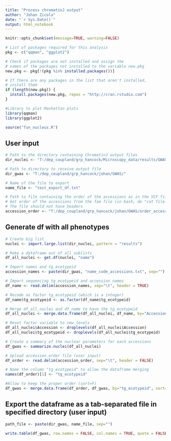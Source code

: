 ---
title: "Process chromatinJ output"
author: "Johan Zicola"
date: "`r Sys.Date()`"
output: html_notebook
---

```{r global_options, include=FALSE}
knitr::opts_chunk$set(message=TRUE, warning=FALSE)
```

```{r echo=FALSE}

# List of packages required for this analysis
pkg <- c("qqman", "ggplot2")

# Check if packages are not installed and assign the
# names of the packages not installed to the variable new.pkg
new.pkg <- pkg[!(pkg %in% installed.packages())]

# If there are any packages in the list that aren't installed,
# install them
if (length(new.pkg)) {
  install.packages(new.pkg, repos = "http://cran.rstudio.com")
}

#Library to plot Manhattan plots
library(qqman)
library(ggplot2)

source("fun_nucleus.R")

```

## User input

```{r}
# Path to the directory containing ChromatinJ output files
dir_nuclei <- "T:/dep_coupland/grp_hancock/Microscopy_data/results/GWAS/"

# Path to directory to receive output file
dir_gwas <- "T:/dep_coupland/grp_hancock/johan/GWAS/"

# Name of the file to export
name_file <- "test_export_df.txt"

# Path to file containing the order of the accessions as in the VCF file
# Get order of the accessions from the fam file (in bash, do "cat file.fam | cut -d' ' -f1 > order_accession.txt"")
# The file should not have headers
accession_order <- "T:/dep_coupland/grp_hancock/johan/GWAS/order_accession.txt"

```


## Generate df with all phenotypes

```{r}

# Create big list
nuclei <- import.large.list(dir_nuclei, pattern = "results")

# Make a dataframe out of all sublists
df_all_nuclei <- get.df(nuclei, "name")

# Import names and tg_ecotypeid
accession_names <- paste(dir_gwas, "name_code_accessions.txt", sep="")

# Import sequencing tg_ecotypeid and accession names
df_name <- read.delim(accession_names, sep="\t", header = TRUE)

# Recode as factor tg_ecotypeid (which is a integer)
df_name$tg_ecotypeid <- as.factor(df_name$tg_ecotypeid)

# Merge df_all_nuclei and df_name to have the tg_ecotypeid
df_all_nuclei <- merge.data.frame(df_all_nuclei, df_name, by="Accession")

# Reset factor variable to new levels 
df_all_nuclei$Accession <- droplevels(df_all_nuclei$Accession)
df_all_nuclei$tg_ecotypeid <- droplevels(df_all_nuclei$tg_ecotypeid)

# Create a summary of the nuclear parameters for each accessions
df_gwas <- summarize.nuclei(df_all_nuclei)

# Upload accession_order file (user input)
df_order <- read.delim(accession_order, sep="\t", header = FALSE)

# Name the column "tg_ecotypeid" to allow the dataframe merging
names(df_order)[1] <- "tg_ecotypeid"

#Allow to keep the proper order (sort=F)
df_gwas <- merge.data.frame(df_order, df_gwas, by="tg_ecotypeid", sort=F)

```

## Export the dataframe as a tab-separated file in specified directory (user input)

```{r}
path_file <- paste(dir_gwas, name_file, sep="")

write.table(df_gwas, row.names = FALSE, col.names = TRUE, quote = FALSE, file = path_file, sep = "\t")
```











